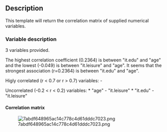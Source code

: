 == Description ==

This template will return the correlation matrix of supplied numerical variables.

=== Variable description ===

3 variables provided.

The highest correlation coefficient (0.2364) is between &quot;it.edu&quot; and &quot;age&quot; and the lowest (-0.049) is between &quot;it.leisure&quot; and &quot;age&quot;. It seems that the strongest association (r=0.2364) is between &quot;it.edu&quot; and &quot;age&quot;.

Higly correlated (r &lt; 0.7 or r &gt; 0.7) variables: -

Uncorrelated (-0.2 &lt; r &lt; 0.2) variables: * &quot;age&quot; - &quot;it.leisure&quot; * &quot;it.edu&quot; - &quot;it.leisure&quot;

==== Correlation matrix ====

[[Image:7abdf648965ac14c778c4d61dddc7023.png|frame|none]]
